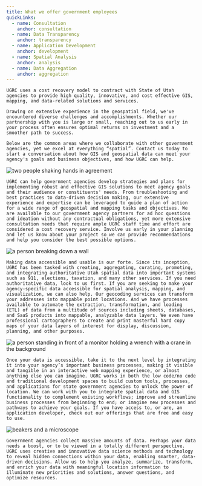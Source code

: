 ```yaml
---
title: What we offer government employees
quickLinks:
  - name: Consultation
    anchor: consultation
  - name: Data Transparency
    anchor: transparency
  - name: Application Development
    anchor: development
  - name: Spatial Analysis
    anchor: analysis
  - name: Data Aggregation
    anchor: aggregation
---
```




<Layout title={frontmatter.title}>
  <QuickLinks links={frontmatter.quickLinks} slot="quick-links" />
  <Section title="Solutions for government agencies" stripe>

    UGRC uses a cost recovery model to contract with State of Utah agencies to provide high quality, innovative, and cost effective GIS, mapping, and data-related solutions and services.

    Drawing on extensive experience in the geospatial field, we've encountered diverse challenges and accomplishments. Whether our partnership with you is large or small, reaching out to us early in your process often ensures optimal returns on investment and a smoother path to success.

    Below are the common areas where we collaborate with other government agencies, yet we excel at everything “spatial”. Contact us today to start a conversation about how GIS and geospatial data can meet your agency's goals and business objectives, and how UGRC can help.

  </Section>

  <Section title="Plan with us">
    <Image
      slot="image"
      src={agreementPhoto}
      alt="two people shaking hands in agreement"
      class="w-full max-w-[400px]"
    />

    UGRC can help government agencies develop strategies and plans for implementing robust and effective GIS solutions to meet agency goals and their audience or constituents' needs. From troubleshooting and best practices to data-driven decision making, our extensive experience and expertise can be leveraged to guide a plan of action for a wide range of geospatial and mapping tasks and objectives. We are available to our government agency partners for ad hoc questions and ideation without any contractual obligations, yet more extensive consultation needs that require ample UGRC staff time and effort are considered a cost recovery service. Involve us early in your planning and let us know about your project so we can provide recommendations and help you consider the best possible options.

  </Section>
  <Section title="Make data accessible" stripe>
    <Image
      slot="image"
      src={accessiblePhoto}
      alt="a person breaking down a wall"
      class="w-full max-w-[400px]"
    />

    Making data accessible and usable is our forte. Since its inception, UGRC has been tasked with creating, aggregating, curating, promoting, and integrating authoritative Utah spatial data into important systems such as 911, elections, taxation, and many other services. If you need authoritative data, look to us first. If you are seeking to make your agency-specific data accessible for spatial analysis, mapping, and visualization, we can also help. Our geocoding services can transform your addresses into mappable point locations. And we have processes available to automate the extraction, transformation, and loading (ETL) of data from a multitude of sources including sheets, databases, and SaaS products into mappable, analyzable data layers. We even have professional cartographers to create and print masterful hard copy maps of your data layers of interest for display, discussion, planning, and other purposes.

  </Section>
  <Section title="Let us build">
    <Image
      slot="image"
      src={applicationDevelopmentPhoto}
      alt="a person standing in front of a monitor holding a wrench with a crane in the background"
      class="w-full max-w-[400px]"
    />

    Once your data is accessible, take it to the next level by integrating it into your agency’s important business processes, making it visible and tangible in an interactive web mapping experience, or almost anything else you can imagine. UGRC works in both the low code/no code and traditional development spaces to build custom tools, processes, and applications for state government agencies to unlock the power of location. We can work with you to integrate spatial data and GIS functionality to complement existing workflows; improve and streamline business processes from beginning to end; or imagine new processes and pathways to achieve your goals. If you have access to, or are, an application developer, check out our offerings that are free and easy to use.

  </Section>
  <Section title="Investigate your data" stripe>
    <Image
      slot="image"
      src={dataSciencePhoto}
      alt="beakers and a microscope"
      class="w-full max-w-[400px]"
    />

    Government agencies collect massive amounts of data. Perhaps your data needs a boost, or to be viewed in a totally different perspective. UGRC uses creative and innovative data science methods and technology to reveal hidden connections within your data, enabling smarter, data-driven decisions. Allow us to help you analyze, summarize, transform, and enrich your data with meaningful location information to illuminate new priorities and solutions, answer questions, and optimize resources.

  </Section>
</Layout>
